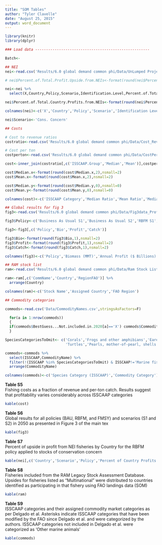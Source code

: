 ```yaml
---
title: "SOM Tables"
author: "Tyler Clavelle"
date: "August 25, 2015"
output: word_document
---
```


```r
library(knitr)
library(dplyr)

### Load data -----------------------------------------------------

Batch<-

## NEI
nei<-read.csv('Results/6.0 global demand common phi/Data/UnLumped Projection DataAll Stocks Profit Upsides From NEIs.csv',stringsAsFactors=F)

# nei$Percent.of.Total.Profit.Upside.from.NEIs<-format(round(nei$Percent.of.Total.Profit.Upside.from.NEIs,2),nsmall=2)

nei<-nei %>%
  select(X,Country,Policy,Scenario,Identification.Level,Percent.of.Total.Country.Profits.from.NEIs)

nei$Percent.of.Total.Country.Profits.from.NEIs<-format(round(nei$Percent.of.Total.Country.Profits.from.NEIs,2),nsmall=2)

colnames(nei)<-c('X','Country','Policy','Scenario','Identification Level','Percent of Country Profits from NEIs')

nei$Scenario<-'Cons. Concern'

## Costs

# Cost to revenue ratios
costratio<-read.csv('Results/6.0 global demand common phi/Data/Cost_Revenue_Ratios_ISSCAAP.csv',stringsAsFactors=F)

# Cost per ton
costperton<-read.csv('Results/6.0 global demand common phi/Data/CostPerTon_Ratios_ISSCAAP.csv',stringsAsFactors=F)

cost<-inner_join(costratio[,c('ISSCAAP.Group','Median','Mean')],costperton[,c('ISSCAAP.Group','Median','Mean')],by=c('ISSCAAP.Group'))

cost$Median.x<-format(round(cost$Median.x,2),nsmall=2)
cost$Mean.x<-format(round(cost$Mean.x,2),nsmall=2)

cost$Median.y<-format(round(cost$Median.y,0),nsmall=0)
cost$Mean.y<-format(round(cost$Mean.y,0),nsmall=0)

colnames(cost)<-c('ISSCAAP Category','Median Ratio','Mean Ratio','Median $/Ton','Mean $/Ton')

## Global results for fig 3
fig3<-read.csv('Results/6.0 global demand common phi/Data/Fig3data_Profit2050.csv',stringsAsFactors=F)

fig3$Policy<-c('Business As Usual S1','Business As Usual S2','RBFM S1','RBFM S2','FMSY S1','FMSY S2','Today')

fig3<-fig3[,c('Policy','Bio','Profit','Catch')]

fig3$Bio<-format(round(fig3$Bio,1),nsmall=2)
fig3$Profit<-format(round(fig3$Profit,1),nsmall=2)
fig3$Catch<-format(round(fig3$Catch,1),nsmall=2)

colnames(fig3)<-c('Policy','Biomass (MMT)','Annual Profit ($ Billions)','Harvest (MMT)')

## RAM stock list
ram<-read.csv('Results/6.0 global demand common phi/Data/Ram Stock List.csv',stringsAsFactors=F)

ram<-ram[,c('CommName','Country','RegionFAO')] %>%
  arrange(Country)

colnames(ram)<-c('Stock Name','Assigned Country','FAO Region')

## Commodity categories

commods<-read.csv('Data/CommodityNames.csv',stringsAsFactors=F)

  for(a in 1:nrow(commods))
  {
  if(commods$BestGuess...Not.included.in.2020[a]=='X') commods$CommodityName[a]<-paste(commods$CommodityName[a],'*',sep='')
  }

SpeciesCategoriesToOmit<- c('Corals','Frogs and other amphibians','Eared seals, hair seals, walruses',
                            'Turtles','Pearls, mother-of-pearl, shells','Crocodiles and alligators','Miscellaneous aquatic plants','Freshwater crustaceans','Sperm-whales, pilot-whales','Green seaweeds','Red seaweeds','Brown seaweeds','Sea-squirts and other tunicates','Blue-whales, fin-whales','Miscellaneous aquatic mammals','Sponges','Krill, planktonic crustaceans','Miscellaneous freshwater fishes','River eels','Freshwater molluscs')

commods<-commods %>%
  select(ISSCAAP,CommodityName) %>%
  filter(!(ISSCAAP %in% SpeciesCategoriesToOmit) & ISSCAAP!='Marine fishes nei') %>%
  arrange(CommodityName)

colnames(commods)<-c('Species Category (ISSCAAP)','Commodity Category')


```


**Table S5**  
Fishing costs as a fraction of revenue and per-ton catch. Results suggest that profitability varies considerably across ISSCAAP categories
```r
kable(cost)
```

**Table S6**  
Global results for all policies (BAU, RBFM, and FMSY) and scenarios (S1 and S2) in 2050 as presented in Figure 3 of the main tex 
```r
kable(fig3)
```

**Table S7**  
Percent of upside in profit from NEI fisheries by Country for the RBFM policy applied to stocks of conservation concern
```r
kable(nei[,c('Country','Scenario','Policy','Percent of Country Profits from NEIs')])
```

**Table S8**  
Fisheries included from the RAM Legacy Stock Assessment Database. Upsides for fisheries listed as "Multinational" were distributed to countries identified as participating in that fishery using FAO landings data (SOM)
```r
kable(ram)
```

**Table S9**  
ISSCAAP categories and their assigned commodity market categories as per Delgado et al. Asterisks indicate ISSCAAP categories that have been modified by the FAO since Delgado et al. and were categorized by the authors. ISSCAAP categories not included in Delgado et al. were categorized as 'Other marine animals'
```r
kable(commods)
```


